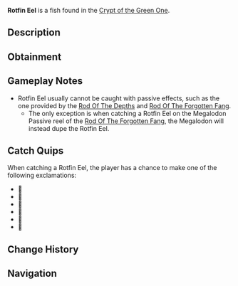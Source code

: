 {{FishInfobox
|image          = Rotfin Eel.png
|rarity         = Limited
|sea            = First Sea
|location       = [[Crypt]]
|sublocation    = 
|sources        = Fishing Rod
|nopassive      = 1
|radar_location = 
|xp             = 80
|weather        = 
|time           = 
|season         = 
|bait           = 
|base_weight    = 5
|base_value     = 110
|weight_range   = 4
|base_chance    = 60
|base_resil     = 70
}}
'''Rotfin Eel''' is a {{Rarity|Limited}} fish found in the [[Crypt of the Green One]].

== Description ==
{{Description|🎶|Bestiary Entry}}

== Obtainment ==
{{Fish Availability|
Crypt of the Green One
|top_rods      = 
Flimsy Rod\94687.5\89062.5
|recommended   = 
}}

== Gameplay Notes ==
* Rotfin Eel usually cannot be caught with passive effects, such as the one provided by the [[Rod Of The Depths]] and [[Rod Of The Forgotten Fang]].
** The only exception is when catching a Rotfin Eel on the Megalodon Passive reel of the [[Rod Of The Forgotten Fang]], the Megalodon will instead dupe the Rotfin Eel.

== Catch Quips ==
When catching a Rotfin Eel, the player has a chance to make one of the following exclamations:
* 🎵
* 🎼
* 🎹
* 🎺
* 🎸
* 🎷

== Change History ==
{{Change History|{{subst:Current Version}}}}

== Navigation ==
{{Fish Navbox|Crypt}}